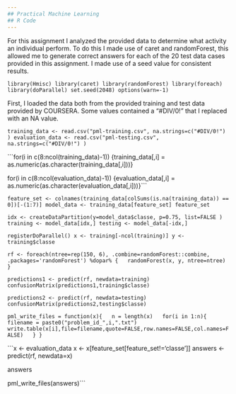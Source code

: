 ---
## Practical Machine Learning
## R Code
---
For this assignment I analyzed the provided data to determine what activity an individual perform. To do this I made use of caret and randomForest, this allowed me to generate correct answers for each of the 20 test data cases provided in this assignment. I made use of a seed value for consistent results. </br>

```library(Hmisc)
library(caret)
library(randomForest)
library(foreach)
library(doParallel)
set.seed(2048)
options(warn=-1)```

First, I loaded the data both from the provided training and test data provided by COURSERA. Some values contained a "#DIV/0!" that I replaced with an NA value.</br>

```training_data <- read.csv("pml-training.csv", na.strings=c("#DIV/0!") )
evaluation_data <- read.csv("pml-testing.csv", na.strings=c("#DIV/0!") )```

```for(i in c(8:ncol(training_data)-1)) {training_data[,i] = as.numeric(as.character(training_data[,i]))}

for(i in c(8:ncol(evaluation_data)-1)) {evaluation_data[,i] = as.numeric(as.character(evaluation_data[,i]))}```

```feature_set <- colnames(training_data[colSums(is.na(training_data)) == 0])[-(1:7)]
model_data <- training_data[feature_set]
feature_set```

```idx <- createDataPartition(y=model_data$classe, p=0.75, list=FALSE )
training <- model_data[idx,]
testing <- model_data[-idx,]```

```registerDoParallel()
x <- training[-ncol(training)]
y <- training$classe```

```rf <- foreach(ntree=rep(150, 6), .combine=randomForest::combine, .packages='randomForest') %dopar% {
  randomForest(x, y, ntree=ntree) 
}```

```predictions1 <- predict(rf, newdata=training)
confusionMatrix(predictions1,training$classe)```


```predictions2 <- predict(rf, newdata=testing)
confusionMatrix(predictions2,testing$classe)```


```pml_write_files = function(x){
  n = length(x)
  for(i in 1:n){
    filename = paste0("problem_id_",i,".txt")
    write.table(x[i],file=filename,quote=FALSE,row.names=FALSE,col.names=FALSE)
  }
}```


```x <- evaluation_data
x <- x[feature_set[feature_set!='classe']]
answers <- predict(rf, newdata=x)

answers

pml_write_files(answers)```
